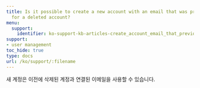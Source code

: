 ---
title: Is it possible to create a new account with an email that was previously used
  for a deleted account?
menu:
  support:
    identifier: ko-support-kb-articles-create_account_email_that_previously_used_deleted_account
support:
- user management
toc_hide: true
type: docs
url: /ko/support/:filename
---

새 계정은 이전에 삭제된 계정과 연결된 이메일을 사용할 수 있습니다.
